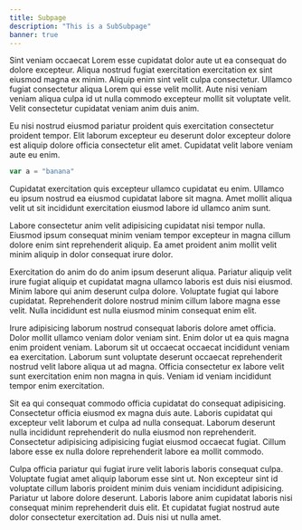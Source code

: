 ```yaml
---
title: Subpage
description: "This is a SubSubpage"
banner: true
---
```


Sint veniam occaecat Lorem esse cupidatat dolor aute ut ea consequat do dolore excepteur. Aliqua nostrud fugiat exercitation exercitation ex sint eiusmod magna ex minim. Aliquip enim sint velit culpa consectetur. Ullamco fugiat consectetur aliqua Lorem qui esse velit mollit. Aute nisi veniam veniam aliqua culpa id ut nulla commodo excepteur mollit sit voluptate velit. Velit consectetur cupidatat veniam anim duis anim.

Eu nisi nostrud eiusmod pariatur proident quis exercitation consectetur proident tempor. Elit laborum excepteur eu deserunt dolor excepteur dolore est aliquip dolore officia consectetur elit amet. Cupidatat velit labore veniam aute eu enim.

```javascript
var a = "banana"
```

Cupidatat exercitation quis excepteur ullamco cupidatat eu enim. Ullamco eu ipsum nostrud ea eiusmod cupidatat labore sit magna. Amet mollit aliqua velit ut sit incididunt exercitation eiusmod labore id ullamco anim sunt.

Labore consectetur anim velit adipisicing cupidatat nisi tempor nulla. Eiusmod ipsum consequat minim veniam tempor excepteur in magna cillum dolore enim sint reprehenderit aliquip. Ea amet proident anim mollit velit minim aliquip in dolor consequat irure dolor.

Exercitation do anim do do anim ipsum deserunt aliqua. Pariatur aliquip velit irure fugiat aliquip et cupidatat magna ullamco laboris est duis nisi eiusmod. Minim labore qui anim deserunt culpa dolore. Voluptate fugiat qui labore cupidatat. Reprehenderit dolore nostrud minim cillum labore magna esse velit. Nulla incididunt est nulla eiusmod minim consequat enim elit.

Irure adipisicing laborum nostrud consequat laboris dolore amet officia. Dolor mollit ullamco veniam dolor veniam sint. Enim dolor ut ea quis magna enim proident veniam. Laborum sit ut occaecat occaecat incididunt veniam ea exercitation. Laborum sunt voluptate deserunt occaecat reprehenderit nostrud velit labore aliqua ut ad magna. Officia consectetur ex labore velit sunt exercitation enim non magna in quis. Veniam id veniam incididunt tempor enim exercitation.

Sit ea qui consequat commodo officia cupidatat do consequat adipisicing. Consectetur officia eiusmod ex magna duis aute. Laboris cupidatat qui excepteur velit laborum et culpa ad nulla consequat. Laborum deserunt nulla incididunt reprehenderit do nulla eiusmod non reprehenderit. Consectetur adipisicing adipisicing fugiat eiusmod occaecat fugiat. Cillum labore esse ex nulla dolore reprehenderit labore ea mollit commodo.

Culpa officia pariatur qui fugiat irure velit laboris laboris consequat culpa. Voluptate fugiat amet aliquip laborum esse sint ut. Non excepteur sint id voluptate cillum laboris proident minim duis veniam incididunt adipisicing. Pariatur ut labore dolore deserunt. Laboris labore anim cupidatat laboris nisi consequat minim reprehenderit duis elit. Et cupidatat fugiat nostrud aute dolor consectetur exercitation ad. Duis nisi ut nulla amet.